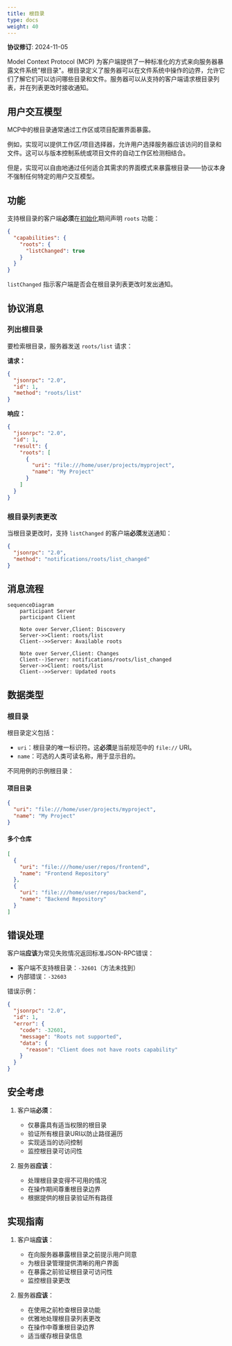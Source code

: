 ```yaml
---
title: 根目录
type: docs
weight: 40
---
```


<Info>**协议修订**: 2024-11-05</Info>

Model Context Protocol (MCP) 为客户端提供了一种标准化的方式来向服务器暴露文件系统"根目录"。根目录定义了服务器可以在文件系统中操作的边界，允许它们了解它们可以访问哪些目录和文件。服务器可以从支持的客户端请求根目录列表，并在列表更改时接收通知。

## 用户交互模型

MCP中的根目录通常通过工作区或项目配置界面暴露。

例如，实现可以提供工作区/项目选择器，允许用户选择服务器应该访问的目录和文件。这可以与版本控制系统或项目文件的自动工作区检测相结合。

但是，实现可以自由地通过任何适合其需求的界面模式来暴露根目录——协议本身不强制任何特定的用户交互模型。

## 功能

支持根目录的客户端**必须**在[初始化](/specification/2024-11-05/basic/lifecycle#initialization)期间声明 `roots` 功能：

```json
{
  "capabilities": {
    "roots": {
      "listChanged": true
    }
  }
}
```

`listChanged` 指示客户端是否会在根目录列表更改时发出通知。

## 协议消息

### 列出根目录

要检索根目录，服务器发送 `roots/list` 请求：

**请求：**

```json
{
  "jsonrpc": "2.0",
  "id": 1,
  "method": "roots/list"
}
```

**响应：**

```json
{
  "jsonrpc": "2.0",
  "id": 1,
  "result": {
    "roots": [
      {
        "uri": "file:///home/user/projects/myproject",
        "name": "My Project"
      }
    ]
  }
}
```

### 根目录列表更改

当根目录更改时，支持 `listChanged` 的客户端**必须**发送通知：

```json
{
  "jsonrpc": "2.0",
  "method": "notifications/roots/list_changed"
}
```

## 消息流程

```mermaid
sequenceDiagram
    participant Server
    participant Client

    Note over Server,Client: Discovery
    Server->>Client: roots/list
    Client-->>Server: Available roots

    Note over Server,Client: Changes
    Client--)Server: notifications/roots/list_changed
    Server->>Client: roots/list
    Client-->>Server: Updated roots
```

## 数据类型

### 根目录

根目录定义包括：

- `uri`：根目录的唯一标识符。这**必须**是当前规范中的 `file://` URI。
- `name`：可选的人类可读名称，用于显示目的。

不同用例的示例根目录：

#### 项目目录

```json
{
  "uri": "file:///home/user/projects/myproject",
  "name": "My Project"
}
```

#### 多个仓库

```json
[
  {
    "uri": "file:///home/user/repos/frontend",
    "name": "Frontend Repository"
  },
  {
    "uri": "file:///home/user/repos/backend",
    "name": "Backend Repository"
  }
]
```

## 错误处理

客户端**应该**为常见失败情况返回标准JSON-RPC错误：

- 客户端不支持根目录：`-32601`（方法未找到）
- 内部错误：`-32603`

错误示例：

```json
{
  "jsonrpc": "2.0",
  "id": 1,
  "error": {
    "code": -32601,
    "message": "Roots not supported",
    "data": {
      "reason": "Client does not have roots capability"
    }
  }
}
```

## 安全考虑

1. 客户端**必须**：
   - 仅暴露具有适当权限的根目录
   - 验证所有根目录URI以防止路径遍历
   - 实现适当的访问控制
   - 监控根目录可访问性

2. 服务器**应该**：
   - 处理根目录变得不可用的情况
   - 在操作期间尊重根目录边界
   - 根据提供的根目录验证所有路径

## 实现指南

1. 客户端**应该**：
   - 在向服务器暴露根目录之前提示用户同意
   - 为根目录管理提供清晰的用户界面
   - 在暴露之前验证根目录可访问性
   - 监控根目录更改

2. 服务器**应该**：
   - 在使用之前检查根目录功能
   - 优雅地处理根目录列表更改
   - 在操作中尊重根目录边界
   - 适当缓存根目录信息
